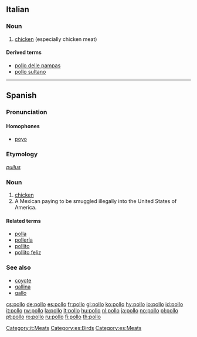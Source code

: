 {{also|pöllö}}
==Italian==

===Noun===
{{it-noun|poll|m|o|i}}

# {{context|meats|birds|lang=it}} [[chicken]]  (especially chicken meat)

====Derived terms====
* [[pollo delle pampas]]
* [[pollo sultano]]

[[Category:it:Meats]]

----

==Spanish==

===Pronunciation===
====Homophones====
* [[poyo]]

===Etymology===
{{etyl|la|es}} ''[[pullus]]''

===Noun===
{{es-noun-m}}

# [[chicken]]
# A Mexican paying to be smuggled illegally into the United States of America.<!-- possibly not limited to the Mex/USA case? -->

====Related terms====
* [[polla]] {{f}}
* [[pollería]] {{f}}
* [[pollito]] {{m}}
* [[pollito feliz]] {{m}}

===See also===
* [[coyote]] {{m}}
* [[gallina]] {{f}}
* [[gallo]] {{m}}

[[Category:es:Birds]]
[[Category:es:Meats]]

[[cs:pollo]]
[[de:pollo]]
[[es:pollo]]
[[fr:pollo]]
[[gl:pollo]]
[[ko:pollo]]
[[hy:pollo]]
[[io:pollo]]
[[id:pollo]]
[[it:pollo]]
[[rw:pollo]]
[[la:pollo]]
[[lt:pollo]]
[[hu:pollo]]
[[nl:pollo]]
[[ja:pollo]]
[[no:pollo]]
[[pl:pollo]]
[[pt:pollo]]
[[ro:pollo]]
[[ru:pollo]]
[[fi:pollo]]
[[th:pollo]]